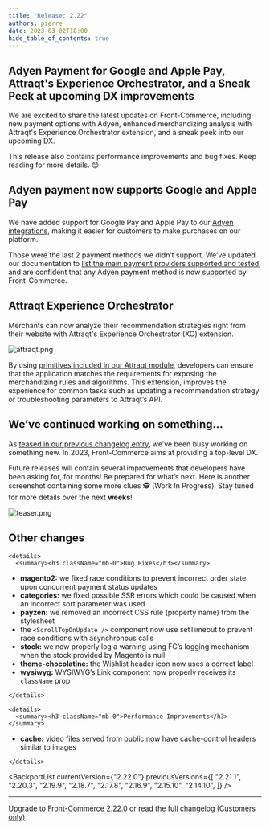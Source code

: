 ```yaml
---
title: "Release: 2.22"
authors: pierre
date: 2023-03-02T18:00
hide_table_of_contents: true
---
```


## Adyen Payment for Google and Apple Pay, Attraqt's Experience Orchestrator, and a Sneak Peek at upcoming DX improvements

We are excited to share the latest updates on Front-Commerce, including new payment options with Adyen, enhanced merchandizing analysis with Attraqt's Experience Orchestrator extension, and a sneak peek into our upcoming DX.

This release also contains performance improvements and bug fixes. Keep reading for more details. 😊

<!-- truncate -->



## Adyen payment now supports Google and Apple Pay

We have added support for Google Pay and Apple Pay to our [Adyen integrations](/docs/advanced/payments/adyen), making it easier for customers to make purchases on our platform.

Those were the last 2 payment methods we didn’t support. We’ve updated our documentation to [list the main payment providers supported and tested](/docs/advanced/payments/adyen#payment-methods-support), and are confident that any Adyen payment method is now supported by Front-Commerce.

## Attraqt Experience Orchestrator

Merchants can now analyze their recommendation strategies right from their website with Attraqt's Experience Orchestrator (XO) extension.

![attraqt.png](assets/2.22/attraqt.png)

By using [primitives included in our Attraqt module](/docs/magento2/search-engine#using-attraqt-orchestrator-chrome-extension), developers can ensure that the application matches the requirements for exposing the merchandizing rules and algorithms. This extension, improves the experience for common tasks such as updating a recommendation strategy or troubleshooting parameters to Attraqt’s API.

## We’ve continued working on something…[](https://developers.front-commerce.com/changelog/front-commerce-2.21#weve-been-working-on-something)

As [teased in our previous changelog entry](/changelog/front-commerce-2.21#weve-been-working-on-something), we’ve been busy working on something new. In 2023, Front-Commerce aims at providing a top-level DX.

Future releases will contain several improvements that developers have been asking for, for months! Be prepared for what’s next. Here is another screenshot containing some more clues 🕵 (Work In Progress). Stay tuned for more details over the next **weeks**!

![teaser.png](assets/2.22/teaser.png)


## Other changes

```mdx-code-block
<details>
  <summary><h3 className="mb-0">Bug Fixes</h3></summary>
```
- **magento2:** we fixed race conditions to prevent incorrect order state upon concurrent payment status updates
- **categories:** we fixed possible SSR errors which could be caused when an incorrect sort parameter was used
- **payzen:** we removed an incorrect CSS rule (property name) from the stylesheet
- the `<ScrollTopOnUpdate />` component now use setTimeout to prevent race conditions with asynchronous calls
- **stock:** we now properly log a warning using FC’s logging mechanism when the stock provided by Magento is null
- **theme-chocolatine:** the Wishlist header icon now uses a correct label
- **wysiwyg:** WYSIWYG’s Link component now properly receives its `className` prop

```mdx-code-block
</details>
```

```mdx-code-block
<details>
  <summary><h3 className="mb-0">Performance Improvements</h3></summary>
```
- **cache:** video files served from public now have cache-control headers similar to images

```mdx-code-block
</details>
```

<BackportList
  currentVersion={"2.22.0"}
  previousVersions={[
    "2.21.1",
    "2.20.3",
    "2.19.9",
    "2.18.7",
    "2.17.8",
    "2.16.9",
    "2.15.10",
    "2.14.10",
  ]}
/>

<hr />

<ChangelogFooter>

[Upgrade to Front-Commerce 2.22.0](/docs/appendices/migration-guides#2210---2220)
or
[read the full changelog (Customers only)](https://gitlab.blackswift.cloud/front-commerce/front-commerce/-/releases/2.22.0)

</ChangelogFooter>
